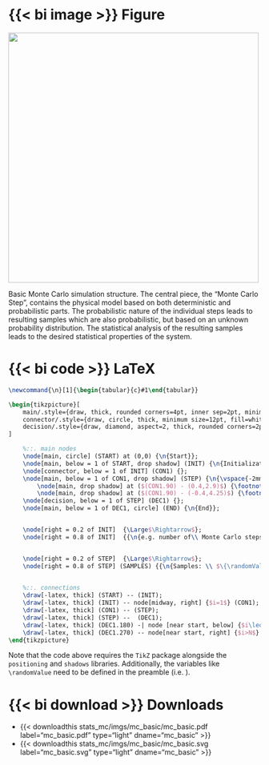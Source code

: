 ::: {.panel-tabset}

# {{< bi image >}} Figure

::: {#fig-mc_basic}
![](stats_mc/imgs/mc_basic/mc_basic.svg){width="500px"}

Basic Monte Carlo simulation structure. The central piece, the "Monte Carlo Step", contains the physical model based on both deterministic and probabilistic parts. The probabilistic nature of the individual steps leads to resulting samples which are also probabilistic, but based on an unknown probability distribution. The statistical analysis of the resulting samples leads to the desired statistical properties of the system.
:::


# {{< bi code >}} LaTeX

```latex
\newcommand{\n}[1]{\begin{tabular}{c}#1\end{tabular}}

\begin{tikzpicture}[
    main/.style={draw, thick, rounded corners=4pt, inner sep=2pt, minimum size=20pt, minimum width=25pt, fill=white},
    connector/.style={draw, circle, thick, minimum size=12pt, fill=white},
    decision/.style={draw, diamond, aspect=2, thick, rounded corners=2pt, inner sep=3pt, minimum size=20pt, minimum width=25pt, fill=white},
]

    %::. main nodes
    \node[main, circle] (START) at (0,0) {\n{Start}};    
    \node[main, below = 1 of START, drop shadow] (INIT) {\n{Initialization (e.g. setting \\ of global parameters)}};
    \node[connector, below = 1 of INIT] (CON1) {};
    \node[main, below = 1 of CON1, drop shadow] (STEP) {\n{\vspace{-2mm}\\\textbf{Monte Carlo Step}\\\vspace{23mm}}};
        \node[main, drop shadow] at ($(CON1.90) - (0.4,2.9)$) {\footnotesize \n{Deterministic\\System}};
        \node[main, drop shadow] at ($(CON1.90) - (-0.4,4.25)$) {\footnotesize \n{Probabilistic\\System}};
    \node[decision, below = 1 of STEP] (DEC1) {};
    \node[main, below = 1 of DEC1, circle] (END) {\n{End}};


    \node[right = 0.2 of INIT]  {\Large$\Rightarrow$}; 
    \node[right = 0.8 of INIT]  {{\n{e.g. number of\\ Monte Carlo steps: $N$}}}; 


    \node[right = 0.2 of STEP]  {\Large$\Rightarrow$}; 
    \node[right = 0.8 of STEP] (SAMPLES) {{\n{Samples: \\ $\{\randomValue_1, \randomValue_2, \dots, \randomValue_N\}$ }}}; 

    
    %::. connections
    \draw[-latex, thick] (START) -- (INIT);
    \draw[-latex, thick] (INIT) -- node[midway, right] {$i=1$} (CON1);
    \draw[-latex, thick] (CON1) -- (STEP);
    \draw[-latex, thick] (STEP) --  (DEC1);
    \draw[-latex, thick] (DEC1.180) -| node [near start, below] {$i\leq N$}  ($(DEC1.180) + (-2,2)$) |- node[near end, above] {$i\mapsto i+1$} (CON1.180);
    \draw[-latex, thick] (DEC1.270) -- node[near start, right] {$i>N$} (END);
\end{tikzpicture}
```
Note that the code above requires the `TikZ` package alongside the `positioning` and `shadows` libraries. Additionally, the variables like `\randomValue` need to be defined in the preamble (i.e. $\newcommand{\randomValue}{X}$).

# {{< bi download >}} Downloads

* {{< downloadthis stats_mc/imgs/mc_basic/mc_basic.pdf label="mc_basic.pdf" type="light" dname="mc_basic" >}} 
* {{< downloadthis stats_mc/imgs/mc_basic/mc_basic.svg label="mc_basic.svg" type="light" dname="mc_basic" >}} 

:::